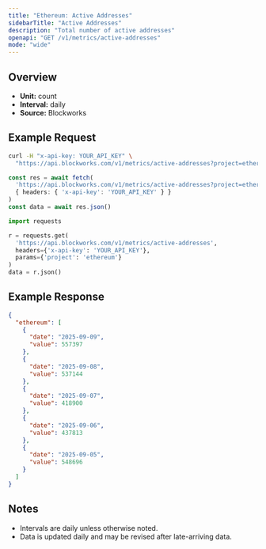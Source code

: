 ```yaml
---
title: "Ethereum: Active Addresses"
sidebarTitle: "Active Addresses"
description: "Total number of active addresses"
openapi: "GET /v1/metrics/active-addresses"
mode: "wide"
---
```


## Overview

- **Unit:** count
- **Interval:** daily
- **Source:** Blockworks

## Example Request

<CodeGroup>

```bash cURL
curl -H "x-api-key: YOUR_API_KEY" \
  "https://api.blockworks.com/v1/metrics/active-addresses?project=ethereum"
```

```typescript TypeScript
const res = await fetch(
  'https://api.blockworks.com/v1/metrics/active-addresses?project=ethereum',
  { headers: { 'x-api-key': 'YOUR_API_KEY' } }
)
const data = await res.json()
```

```python Python
import requests

r = requests.get(
  'https://api.blockworks.com/v1/metrics/active-addresses',
  headers={'x-api-key': 'YOUR_API_KEY'},
  params={'project': 'ethereum'}
)
data = r.json()
```

</CodeGroup>

## Example Response

```json
{
  "ethereum": [
    {
      "date": "2025-09-09",
      "value": 557397
    },
    {
      "date": "2025-09-08",
      "value": 537144
    },
    {
      "date": "2025-09-07",
      "value": 418900
    },
    {
      "date": "2025-09-06",
      "value": 437813
    },
    {
      "date": "2025-09-05",
      "value": 548696
    }
  ]
}
```

## Notes
- Intervals are daily unless otherwise noted.
- Data is updated daily and may be revised after late-arriving data.